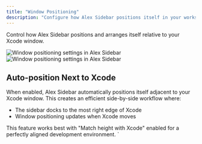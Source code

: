 ```yaml
---
title: "Window Positioning"
description: "Configure how Alex Sidebar positions itself in your workspace"
---
```


Control how Alex Sidebar positions and arranges itself relative to your Xcode window.

<Frame>
  <img
    className="dark:hidden"
    src="/images/window-positioning.png"
    alt="Window positioning settings in Alex Sidebar"
  />
  <img
    className="hidden dark:block"
    src="/images/window-positioning.png"
    alt="Window positioning settings in Alex Sidebar"
  />
</Frame>

## Auto-position Next to Xcode

When enabled, Alex Sidebar automatically positions itself adjacent to your Xcode window. This creates an efficient side-by-side workflow where:

- The sidebar docks to the most right edge of Xcode
- Window positioning updates when Xcode moves

<Tip>
  This feature works best with "Match height with Xcode" enabled for a perfectly
  aligned development environment.
</Tip>`